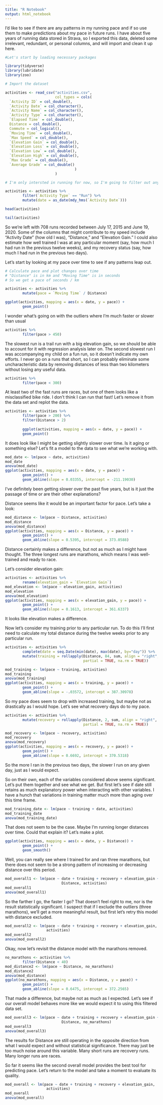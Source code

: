 ```yaml
---
title: "R Notebook"
output: html_notebook
---
```


I'd like to see if there are any patterns in my running pace and if so use them to make predictions about my pace in future runs. I have about five years of running data stored in Strava, so I exported this data, deleted some irrelevant, redundant, or personal columns, and will import and clean it up here.

```r

#Let's start by loading necessary packages

library(tidyverse)
library(lubridate)
library(zoo)

# Import the dataset

activities <- read_csv("activities.csv",
                       col_types = cols(
  `Activity ID` = col_double(),
  `Activity Date` = col_character(),
  `Activity Name` = col_character(),
  `Activity Type` = col_character(),
  `Elapsed Time` = col_double(),
  Distance = col_double(),
  Commute = col_logical(),
  `Moving Time` = col_double(),
  `Max Speed` = col_double(),
  `Elevation Gain` = col_double(),
  `Elevation Loss` = col_double(),
  `Elevation Low` = col_double(),
  `Elevation High` = col_double(),
  `Max Grade` = col_double(),
  `Average Grade` = col_double()
                                )
                       )

# I'm only intersted in running for now, so I'm going to filter out any other activities (which I haven't recorded as consistently)

activities <- activities %>%
        filter(`Activity Type` == "Run") %>%
        mutate(date = as_date(mdy_hms(`Activity Date`)))
```

```r
head(activities)

tail(activities)
```

So we're left with 708 runs recorded between July 17, 2015 and June 19, 2020. Some of the columns that might contribute to my speed include "Activity Date" (how old I was), "Distance," and "Elevation Gain." I could also estimate how well trained I was at any particular moment (say, how much I had run in the previous twelve weeks), and my recovery status (say, how much I had run in the previous two days). 

Let's start by looking at my pace over time to see if any patterns leap out.

```r

# Calculate pace and plot changes over time
# "Distance" is in km and "Moving Time" is in seconds
# So we get a pace of seconds / km

activities <- activities %>%
        mutate(pace = `Moving Time` / Distance)

ggplot(activities, mapping = aes(x = date, y = pace)) +
        geom_point()

```

I wonder what's going on with the outliers where I'm much faster or slower than usual

```r
activities %>%
        filter(pace > 450)
```

The slowest run is a trail run with a big elevation gain, so we should be able to account for it with regression analysis later on. The second slowest run I was accompanying my child on a fun run, so it doesn't indicate my own efforts. I never go on a runs that short, so I can probably eliminate some uncharacteristic data by removing distances of less than two kilometers without losing any useful data.

```r
activities %>%
        filter(pace < 300)
```

At least two of the fast runs are races, but one of them looks like a misclassified bike ride. I don't think I can run that fast! Let's remove it from the data set and replot the data.

```r
activities <- activities %>%
        filter(pace > 200) %>%
        filter(Distance > 2)
        
        ggplot(activities, mapping = aes(x = date, y = pace)) +
        geom_point()
```

It does look like I might be getting slightly slower over time. Is it aging or something else? Let's fit a model to the data to see what we're working with.

```r
mod_date <- lm(pace ~ date, activities)
mod_date
anova(mod_date)
ggplot(activities, mapping = aes(x = date, y = pace)) +
        geom_point() +
        geom_abline(slope = 0.03355, intercept = -211.19030)
```

I've definitely been getting slower over the past five years, but is it just the passage of time or are their other explanations?

Distance seems like it would be an important factor for pace. Let's take a look:

```r

mod_distance <- lm(pace ~ Distance, activities)
mod_distance
anova(mod_distance)
ggplot(activities, mapping = aes(x = Distance, y = pace)) +
        geom_point() +
        geom_abline(slope = 0.5395, intercept = 373.0588)

```

Distance certainly makes a difference, but not as much as I might have thought. The three longest runs are marathons, which means I was well-trained and ready to race.

Let's consider elevation gain:

```r

activities <- activities %>%
        rename(elevation_gain = `Elevation Gain`)
mod_elevation <- lm(pace ~ elevation_gain, activities)
mod_elevation
anova(mod_elevation)
ggplot(activities, mapping = aes(x = elevation_gain, y = pace)) +
        geom_point() +
        geom_abline(slope = 0.1613, intercept = 361.6337)

```

It looks like elevation makes a difference.

Now let's consider my training prior to any particular run. To do this I'll first need to calculate my total distance during the twelve weeks prior to any particular run.

```r
activities <- activities %>%
        complete(date = seq.Date(min(date), max(date), by="day")) %>%
        mutate(training = rollapply(Distance, 84, sum, align = "right", 
                                    partial = TRUE, na.rm = TRUE))

mod_training <- lm(pace ~ training, activities)
mod_training
anova(mod_training)
ggplot(activities, mapping = aes(x = training, y = pace)) +
        geom_point() +
        geom_abline(slope = -.03572, intercept = 387.30978)
```

So my pace does seem to drop with increased training, but maybe not as drastically as I would hope. Let's see what recovery days do to my pace.

```r
activities <- activities %>%
        mutate(recovery = rollapply(Distance, 2, sum, align = "right", 
                                    partial = TRUE, na.rm = TRUE))

mod_recovery <- lm(pace ~ recovery, activities)
mod_recovery
anova(mod_recovery)
ggplot(activities, mapping = aes(x = recovery, y = pace)) +
        geom_point() +
        geom_abline(slope = 0.6692, intercept = 370.5318)
```

So the more I ran in the previous two days, the slower I run on any given day, just as I would expect.

So on their own, each of the variables considered above seems significant. Let's put them together and see what we get. But first let's see if date still retains as much explanatory power when interacting with other variables. I have a hunch that variations in training matter much more than aging over this time frame.

```r
mod_training_date <- lm(pace ~ training + date, activities)
mod_training_date
anova(mod_training_date)
```

That does not seem to be the case. Maybe I'm running longer distances over time. Could that explain it? Let's make a plot.

```r
ggplot(activities, mapping = aes(x = date, y = Distance)) +
        geom_point() +
        geom_smooth()
```

Well, you can really see where I trained for and ran three marathons, but there does not seem to be a strong pattern of increasing or decreasing distance over this period.

```r
mod_overall1 <- lm(pace ~ date + training + recovery + elevation_gain + 
                          Distance, activities)
mod_overall1
anova(mod_overall1)
```

So the farther I go, the faster I go? That doesn't feel right to me, nor is the result statistically significant. I suspect that if I exclude the outliers (three marathons), we'll get a more meaningful result, but first let's retry this model with distance excluded.

```r
mod_overall2 <- lm(pace ~ date + training + recovery + elevation_gain, 
                   activities)
mod_overall2
anova(mod_overall2)
```
 
 Okay, now let's revisit the distance model with the marathons removed.
 
```r
no_marathons <- activities %>%
        filter(Distance < 40)
mod_distance2 <- lm(pace ~ Distance, no_marathons)
mod_distance2
anova(mod_distance)
ggplot(no_marathons, mapping = aes(x = Distance, y = pace)) +
        geom_point() +
        geom_abline(slope = 0.6475, intercept = 372.2565)
```
 
 That made a difference, but maybe not as much as I expected. Let's see if our overall model behaves more like we would expect it to using this filtered data set.
 
```r
mod_overall3 <- lm(pace ~ date + training + recovery + elevation_gain + 
                          Distance, no_marathons)
mod_overall3
anova(mod_overall3)
```
 
The results for Distance are still operating in the opposite direction from what I would expect and without statistical significance. There may just be too much noise around this variable. Many short runs are recovery runs. Many longer runs are races.

So far it seems like the second overall model provides the best tool for predicting pace. Let's return to the model and take a moment to evaluate its quality. 

```r
mod_overall <- lm(pace ~ date + training + recovery + elevation_gain, 
                   activities)
mod_overall
anova(mod_overall)
```